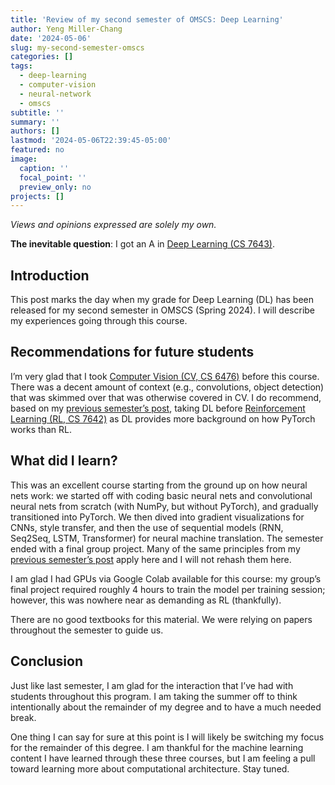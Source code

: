 ```yaml
---
title: 'Review of my second semester of OMSCS: Deep Learning'
author: Yeng Miller-Chang
date: '2024-05-06'
slug: my-second-semester-omscs
categories: []
tags:
  - deep-learning
  - computer-vision
  - neural-network
  - omscs
subtitle: ''
summary: ''
authors: []
lastmod: '2024-05-06T22:39:45-05:00'
featured: no
image:
  caption: ''
  focal_point: ''
  preview_only: no
projects: []
---
```

*Views and opinions expressed are solely my own.*

**The inevitable question**: I got an A in [Deep Learning (CS 7643)](https://omscs.gatech.edu/cs-7643-deep-learning). 

## Introduction 

This post marks the day when my grade for Deep Learning (DL) has been released for my second semester in OMSCS (Spring 2024). I will describe my experiences going through this course.

## Recommendations for future students

I'm very glad that I took [Computer Vision (CV, CS 6476)](https://omscs.gatech.edu/cs-6476-computer-vision) before this course. There was a decent amount of context (e.g., convolutions, object detection) that was skimmed over that was otherwise covered in CV. I do recommend, based on my [previous semester's post](/post/my-first-semester-omscs/), taking DL before [Reinforcement Learning (RL, CS 7642)](https://omscs.gatech.edu/cs-7642-reinforcement-learning) as DL provides more background on how PyTorch works than RL.

## What did I learn?

This was an excellent course starting from the ground up on how neural nets work: we started off with coding basic neural nets and convolutional neural nets from scratch (with NumPy, but without PyTorch), and gradually transitioned into PyTorch. We then dived into gradient visualizations for CNNs, style transfer, and then the use of sequential models (RNN, Seq2Seq, LSTM, Transformer) for neural machine translation. The semester ended with a final group project. Many of the same principles from my [previous semester's post](/post/my-first-semester-omscs/) apply here and I will not rehash them here. 

I am glad I had GPUs via Google Colab available for this course: my group's final project required roughly 4 hours to train the model per training session; however, this was nowhere near as demanding as RL (thankfully).

There are no good textbooks for this material. We were relying on papers throughout the semester to guide us. 

## Conclusion

Just like last semester, I am glad for the interaction that I've had with students throughout this program. I am taking the summer off to think intentionally about the remainder of my degree and to have a much needed break.

One thing I can say for sure at this point is I will likely be switching my focus for the remainder of this degree. I am thankful for the machine learning content I have learned through these three courses, but I am feeling a pull toward learning more about computational architecture. Stay tuned.